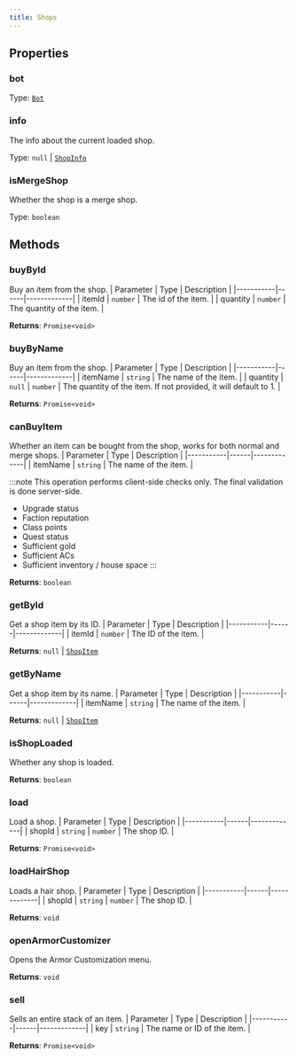 ```yaml
---
title: Shops
---
```



## Properties
### bot

Type: [`Bot`](/api-legacy/bot)

### info <Badge text="Getter" size="small" />	
The info about the current loaded shop.

Type: `null` \| [`ShopInfo`](/api-legacy/typedefs/shopinfo)

### isMergeShop <Badge text="Getter" size="small" />	
Whether the shop is a merge shop.

Type: `boolean`

## Methods

### buyById
Buy an item from the shop.
| Parameter | Type | Description |
|-----------|------|-------------|
| itemId | `number` | The id of the item. |
| quantity | `number` | The quantity of the item. |

**Returns**: `Promise<void>`

### buyByName
Buy an item from the shop.
| Parameter | Type | Description |
|-----------|------|-------------|
| itemName | `string` | The name of the item. |
| quantity | `null` \| `number` | The quantity of the item. If not provided, it will default to 1. |

**Returns**: `Promise<void>`

### canBuyItem
Whether an item can be bought from the shop, works for both normal and merge shops.
| Parameter | Type | Description |
|-----------|------|-------------|
| itemName | `string` | The name of the item. |

:::note
This operation performs client-side checks only. The final validation is done server-side.
- Upgrade status
- Faction reputation
- Class points
- Quest status
- Sufficient gold
- Sufficient ACs
- Sufficient inventory / house space
:::

**Returns**: `boolean`

### getById
Get a shop item by its ID.
| Parameter | Type | Description |
|-----------|------|-------------|
| itemId | `number` | The ID of the item. |

**Returns**: `null` \| [`ShopItem`](/api-legacy/models/shopitem)

### getByName
Get a shop item by its name.
| Parameter | Type | Description |
|-----------|------|-------------|
| itemName | `string` | The name of the item. |

**Returns**: `null` \| [`ShopItem`](/api-legacy/models/shopitem)

### isShopLoaded
Whether any shop is loaded.

**Returns**: `boolean`

### load
Load a shop.
| Parameter | Type | Description |
|-----------|------|-------------|
| shopId | `string` \| `number` | The shop ID. |

**Returns**: `Promise<void>`

### loadHairShop
Loads a hair shop.
| Parameter | Type | Description |
|-----------|------|-------------|
| shopId | `string` \| `number` | The shop ID. |

**Returns**: `void`

### openArmorCustomizer
Opens the Armor Customization menu.

**Returns**: `void`

### sell
Sells an entire stack of an item.
| Parameter | Type | Description |
|-----------|------|-------------|
| key | `string` | The name or ID of the item. |

**Returns**: `Promise<void>`
